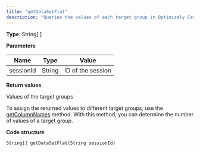 ```yaml
---
title: "getDataSetFlat"
description: "Queries the values of each target group in Optimizely Campaign."
---
```


**Type**: String\[ \]

**Parameters**

| Name      | Type   | Value             |
| --------- | ------ | ----------------- |
| sessionId | String | ID of the session |

**Return values**

Values of the target groups

To assign the returned values to different target groups, use the [getColumnNames](/optimizely-campaign/docs/getcolumnnames-recipientfilterws) method. With this method, you can determine the number of values of a target group.

**Code structure**

`String[] getDataSetFlat(String sessionId)
`